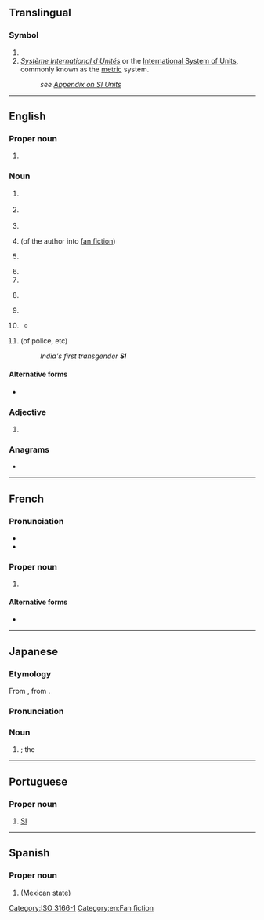 {{also|Appendix:Variations of "si"}}
==Translingual==

===Symbol===
{{head|mul|symbol}}

# {{n-g|The [[ISO]] 3166-1 two-letter (alpha-2) code for [[Slovenia]].}}
# ''[[Système International d'Unités]]'' or the [[International System of Units]], commonly known as the [[metric]] system.
#: ''see [[Appendix:SI_units|Appendix on SI Units]]''

[[Category:ISO 3166-1]]

----

==English==
{{wikipedia}}

===Proper noun===
{{en-proper noun}}

# {{initialism of|en|{{w|Smithsonian Institution}}}}

===Noun===
{{en-noun|~}}

# {{lb|en|electronics}} {{initialism of|en|[[signal]] [[integrity]]}}
# {{lb|en|technology}} {{initialism of|en|[[systems]] [[integration]]}}
# {{initialism of|en|self-injury}}
# {{lb|en|fandom slang}} {{initialism of|en|self-insertion}} (of the author into [[fan fiction]])
# {{lb|en|mechanical engineering}} {{initialism of|en|spark ignition}}
# {{initialism of|en|supporting information}}
# {{initialism of|en|[[special]] [[intelligence]]}}
# {{lb|en|finance}} {{initialism of|en|systematic internaliser}}
# {{initialism of|en|swarm intelligence}}
# {{lb|en|UK|Canada|Australia|law}} {{initialism of|en|statutory instrument}}
#*{{quote-book|en|date=15 December 2016|last=Kelly|first=Richard|title=Statutory Instruments|id=House of Commons Library Briefing Paper 6509|page=1|url=https://researchbriefings.files.parliament.uk/documents/SN06509/SN06509.pdf|accessdate=9 February 2022|archiveurl=https://web.archive.org/web/20220107184505/https://researchbriefings.files.parliament.uk/documents/SN06509/SN06509.pdf|archivedate=7 January 2022|text=The scope of '''SIs''' varies greatly, from the technical (e.g. to set or vary the dates on which different provisions of an Act will come into force, to change the levels of fines or penalties for offences or to make consequential and transitional provisions) to the much wider-ranging, such as filling out the broad provisions in Acts.}}
# {{initialism of|en|subinspector}} (of police, etc)
#: ''India's first transgender '''SI'''''

====Alternative forms====
* {{alter|en|S.I.||statutory instrument, chiefly in citation}}

===Adjective===
{{en-adj|-}}

# {{lb|en|anatomy|medicine}} {{initialism of|en|sacroiliac}}
#: {{ux|en|[[SI joint|'''SI''' joint]]}}

===Anagrams===
* {{anagrams|en|a=is|'is|I's|IS|Is|i's|is|is-|is.}}

[[Category:en:Fan fiction]]

----

==French==

===Pronunciation===
* {{fr-IPA|èss-i}}
* {{audio|fr|LL-Q150 (fra)-0x010C-SI.wav|Audio}}

===Proper noun===
{{fr-proper noun}}

# {{abbreviation of|fr|Système international}} {{qualifier|{{l|fr|Système international d'unités}}}} {{gloss|the international standard [[metric system]]}}

====Alternative forms====
* {{alt|fr|S.I.|S. I.||Système International d'Unités}}

----

==Japanese==

===Etymology===
From {{bor|ja|en|SI|sort=えすあい}}, from {{der|ja|fr|SI|sort=えすあい}}.

===Pronunciation===
{{ja-pron|エスアイ|acc=3}}

===Noun===
{{ja-noun|エス%アイ}}

# {{syn of|ja|国際単位系|tr=Kokusai Tan'ikei||{{l|en|International System of Units}}}}; the {{l|en|SI}}

{{topics|ja|Systems|SI units|sort=えすあい}}

----

==Portuguese==

===Proper noun===
{{pt-proper noun|m}}

# {{abbreviation of|pt|Sistema Internacional}} [[SI#Translingual|SI]]

----

==Spanish==

===Proper noun===
{{es-proper noun|m}}

# {{abbreviation of|es|Sinaloa}} (Mexican state)